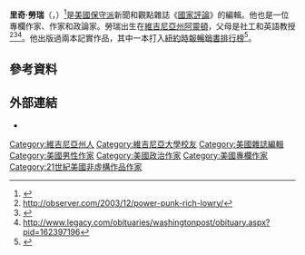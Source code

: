 {{Infobox writer
| 姓名     = 里奇·勞瑞
| 圖像     = Rich Lowry CPAC 2014 1 Portrait.jpg
| 圖像大小 = 
| 圖像說明 = 
| 出生     = {{Birth date and age|1968|8|22}}
| 出生地點 = {{美國}}[[維吉尼亞州|維吉尼亞州]][[阿靈頓縣_(維吉尼亞州)|阿靈頓]]
| 居處     = 
| 職業     = 
| 語言     = 
| 國籍     = {{美國}}
| 母校     =[[維吉尼亞大學|維吉尼亞大學]]
}}
'''里奇·勞瑞'''（{{lang-en|Rich Lowry}}，{{bd|1968年|8月22日}}）<ref name="nndb">{{cite web |title=Rich Lowry |publisher=NNDB |url=http://www.nndb.com/people/704/000107383/ |accessdate=July 25, 2014 |archive-date=2019-06-29 |archive-url=https://web.archive.org/web/20190629154824/https://www.nndb.com/people/704/000107383/ |dead-url=no }}</ref>是[[美國|美國]][[美國保守主義|保守派]]新聞和觀點雜誌《[[國家評論|國家評論]]》的編輯。他也是一位專欄作家、作家和政論家。勞瑞出生在[[維吉尼亞州|維吉尼亞州]][[阿靈頓縣_(維吉尼亞州)|阿靈頓]]，父母是社工和英語教授<ref>http://observer.com/2003/12/power-punk-rich-lowry/</ref><ref>{{Cite web |url=http://www.nationalreview.com/corner/337627/edward-d-lowry-rip-rich-lowry |title=存档副本 |accessdate=2016-12-23 |archive-date=2017-07-15 |archive-url=https://web.archive.org/web/20170715003530/http://www.nationalreview.com/corner/337627/edward-d-lowry-rip-rich-lowry |dead-url=no }}</ref><ref>http://www.legacy.com/obituaries/washingtonpost/obituary.aspx?pid=162397196</ref>。他出版過兩本記實作品，其中一本打入[[紐約時報暢銷書排行榜|紐約時報暢銷書排行榜]]<ref name="legacy">{{cite book|title=Legacy: Paying the Price for the Clinton Years |last=Lowry |first=Richard |year=2003 |publisher=Regnery Publishing |location=New York |url=https://books.google.com/books?id=gPS2KBH4pxMC&printsec=frontcover&dq=rich+lowry |isbn=978-0895261298}}</ref>。

==參考資料==
{{Reflist}}

==外部連結==
* {{C-SPAN|richlowry}}

{{Authority control}}

{{DEFAULTSORT:Lowry, Rich}}
[[Category:維吉尼亞州人|Category:維吉尼亞州人]]
[[Category:維吉尼亞大學校友|Category:維吉尼亞大學校友]]
[[Category:美國雜誌編輯|Category:美國雜誌編輯]]
[[Category:美國男性作家|Category:美國男性作家]]
[[Category:美國政治作家|Category:美國政治作家]]
[[Category:美國專欄作家|Category:美國專欄作家]]
[[Category:21世紀美國非虛構作品作家|Category:21世紀美國非虛構作品作家]]

{{美國作家小作品}}
